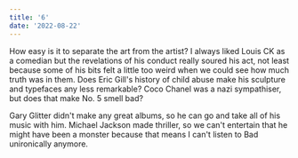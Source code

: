 ```yaml
---
title: '6'
date: '2022-08-22'
---
```


How easy is it to separate the art from the artist? I always liked Louis CK as a comedian but the revelations of his conduct really soured his act, not least because some of his bits felt a little too weird when we could see how much truth was in them. Does Eric Gill's history of child abuse make his sculpture and typefaces any less remarkable? Coco Chanel was a nazi sympathiser, but does that make No. 5 smell bad?

Gary Glitter didn't make any great albums, so he can go and take all of his music with him. Michael Jackson made thriller, so we can't entertain that he might have been a monster because that means I can't listen to Bad unironically anymore.
